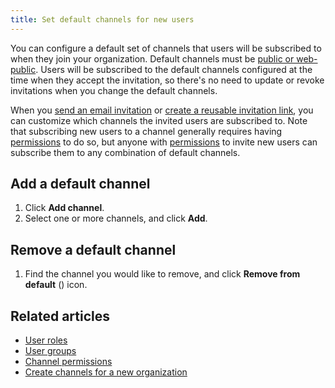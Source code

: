 ```yaml
---
title: Set default channels for new users
---
```





<AdminOnly />

You can configure a default set of channels that users will be subscribed to
when they join your organization. Default channels must be [public or
web-public](/help/channel-permissions). Users will be
subscribed to the default channels configured at the time when they
accept the invitation, so there's no need to update or revoke invitations when
you change the default channels.

When you [send an email
invitation](/help/invite-new-users#send-email-invitations) or [create a reusable
invitation link](/help/invite-new-users#create-a-reusable-invitation-link), you
can customize which channels the invited users are subscribed to. Note that
subscribing new users to a channel generally requires having
[permissions](/help/channel-permissions) to do so, but anyone with
[permissions](/help/restrict-account-creation#change-who-can-send-invitations)
to invite new users can subscribe them to any combination of default channels.

## Add a default channel

<FlattenedSteps>
  <NavigationSteps target="settings/default-channels-list" />

  1. Click **Add channel**.
  1. Select one or more channels, and click **Add**.
</FlattenedSteps>

## Remove a default channel

<FlattenedSteps>
  <NavigationSteps target="settings/default-channels-list" />

  1. Find the channel you would like to remove, and click **Remove from default** (<CloseIcon />) icon.
</FlattenedSteps>

## Related articles

* [User roles](/help/user-roles)
* [User groups](/help/user-groups)
* [Channel permissions](/help/channel-permissions)
* [Create channels for a new organization](/help/create-channels)
